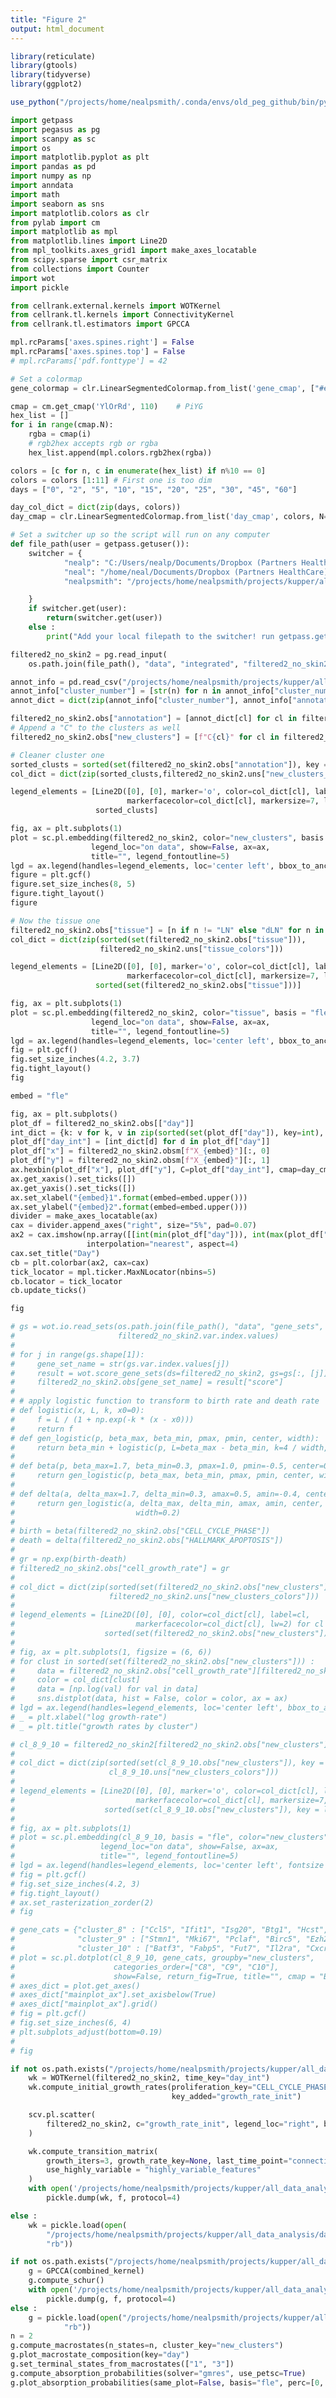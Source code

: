 ---
title: "Figure 2"
output: html_document
---

```{r message=FALSE}
library(reticulate)
library(gtools)
library(tidyverse)
library(ggplot2)

use_python("/projects/home/nealpsmith/.conda/envs/old_peg_github/bin/python")
```


```{python message=FALSE}
import getpass
import pegasus as pg
import scanpy as sc
import os
import matplotlib.pyplot as plt
import pandas as pd
import numpy as np
import anndata
import math
import seaborn as sns
import matplotlib.colors as clr
from pylab import cm
import matplotlib as mpl
from matplotlib.lines import Line2D
from mpl_toolkits.axes_grid1 import make_axes_locatable
from scipy.sparse import csr_matrix
from collections import Counter
import wot
import pickle

from cellrank.external.kernels import WOTKernel
from cellrank.tl.kernels import ConnectivityKernel
from cellrank.tl.estimators import GPCCA

mpl.rcParams['axes.spines.right'] = False
mpl.rcParams['axes.spines.top'] = False
# mpl.rcParams['pdf.fonttype'] = 42

# Set a colormap
gene_colormap = clr.LinearSegmentedColormap.from_list('gene_cmap', ["#e0e0e1", '#4576b8', '#02024a'], N=200)

cmap = cm.get_cmap('YlOrRd', 110)    # PiYG
hex_list = []
for i in range(cmap.N):
    rgba = cmap(i)
    # rgb2hex accepts rgb or rgba
    hex_list.append(mpl.colors.rgb2hex(rgba))

colors = [c for n, c in enumerate(hex_list) if n%10 == 0]
colors = colors [1:11] # First one is too dim
days = ["0", "2", "5", "10", "15", "20", "25", "30", "45", "60"]

day_col_dict = dict(zip(days, colors))
day_cmap = clr.LinearSegmentedColormap.from_list('day_cmap', colors, N=len(colors))

# Set a switcher up so the script will run on any computer
def file_path(user = getpass.getuser()):
    switcher = {
            "nealp": "C:/Users/nealp/Documents/Dropbox (Partners HealthCare)/Chloe&Mazen/Collaborator_projects/Kupper_TRM/neal_analysis/all_data_analysis",
            "neal": "/home/neal/Documents/Dropbox (Partners HealthCare)/Chloe&Mazen/Collaborator_projects/Kupper_TRM/neal_analysis/all_data_analysis",
            "nealpsmith": "/projects/home/nealpsmith/projects/kupper/all_data_analysis"

    }
    if switcher.get(user):
        return(switcher.get(user))
    else :
        print("Add your local filepath to the switcher! run getpass.getuser() to get your ID")

filtered2_no_skin2 = pg.read_input(
    os.path.join(file_path(), "data", "integrated", "filtered2_no_skin2_harmonized_with_subclust.h5ad"))

```


```{python fig_2A}

annot_info = pd.read_csv("/projects/home/nealpsmith/projects/kupper/all_data_analysis/data/integrated/supplemental_tables/cluster_annotations.csv")
annot_info["cluster_number"] = [str(n) for n in annot_info["cluster_number"]]
annot_dict = dict(zip(annot_info["cluster_number"], annot_info["annotation"]))

filtered2_no_skin2.obs["annotation"] = [annot_dict[cl] for cl in filtered2_no_skin2.obs["new_clusters"]]
# Append a "C" to the clusters as well
filtered2_no_skin2.obs["new_clusters"] = [f"C{cl}" for cl in filtered2_no_skin2.obs["new_clusters"]]

# Cleaner cluster one
sorted_clusts = sorted(set(filtered2_no_skin2.obs["annotation"]), key = lambda s: int(s.split(":")[0].replace("C", "")))
col_dict = dict(zip(sorted_clusts,filtered2_no_skin2.uns["new_clusters_colors"]))

legend_elements = [Line2D([0], [0], marker='o', color=col_dict[cl], label=cl,
                          markerfacecolor=col_dict[cl], markersize=7, lw=0) for cl in
                   sorted_clusts]

fig, ax = plt.subplots(1)
plot = sc.pl.embedding(filtered2_no_skin2, color="new_clusters", basis = "fle",
                  legend_loc="on data", show=False, ax=ax,
                  title="", legend_fontoutline=5)
lgd = ax.legend(handles=legend_elements, loc='center left', bbox_to_anchor=(0.9, 0.5), frameon=False, borderpad=5)
figure = plt.gcf()
figure.set_size_inches(8, 5)
figure.tight_layout()
figure

```


```{python fig_2B}

# Now the tissue one
filtered2_no_skin2.obs["tissue"] = [n if n != "LN" else "dLN" for n in filtered2_no_skin2.obs["tissue"]]
col_dict = dict(zip(sorted(set(filtered2_no_skin2.obs["tissue"])),
                    filtered2_no_skin2.uns["tissue_colors"]))

legend_elements = [Line2D([0], [0], marker='o', color=col_dict[cl], label=cl,
                          markerfacecolor=col_dict[cl], markersize=7, lw=0) for cl in
                   sorted(set(filtered2_no_skin2.obs["tissue"]))]

fig, ax = plt.subplots(1)
plot = sc.pl.embedding(filtered2_no_skin2, color="tissue", basis = "fle",
                  legend_loc="on data", show=False, ax=ax,
                  title="", legend_fontoutline=5)
lgd = ax.legend(handles=legend_elements, loc='center left', bbox_to_anchor=(1, 0.5), frameon=False)
fig = plt.gcf()
fig.set_size_inches(4.2, 3.7)
fig.tight_layout()
fig
```


```{python fig_2C}

embed = "fle"

fig, ax = plt.subplots()
plot_df = filtered2_no_skin2.obs[["day"]]
int_dict = {k: v for k, v in zip(sorted(set(plot_df["day"]), key=int), range(len(set(plot_df["day"]))))}
plot_df["day_int"] = [int_dict[d] for d in plot_df["day"]]
plot_df["x"] = filtered2_no_skin2.obsm[f"X_{embed}"][:, 0]
plot_df["y"] = filtered2_no_skin2.obsm[f"X_{embed}"][:, 1]
ax.hexbin(plot_df["x"], plot_df["y"], C=plot_df["day_int"], cmap=day_cmap, gridsize=500, edgecolors = "none")
ax.get_xaxis().set_ticks([])
ax.get_yaxis().set_ticks([])
ax.set_xlabel("{embed}1".format(embed=embed.upper()))
ax.set_ylabel("{embed}2".format(embed=embed.upper()))
divider = make_axes_locatable(ax)
cax = divider.append_axes("right", size="5%", pad=0.07)
ax2 = cax.imshow(np.array([[int(min(plot_df["day"])), int(max(plot_df["day"]))]]), cmap=day_cmap,
                 interpolation="nearest", aspect=4)
cax.set_title("Day")
cb = plt.colorbar(ax2, cax=cax)
tick_locator = mpl.ticker.MaxNLocator(nbins=5)
cb.locator = tick_locator
cb.update_ticks()

fig

```


```{python fig_2D}

# gs = wot.io.read_sets(os.path.join(file_path(), "data", "gene_sets", "gene_sets.gmt"),
#                       filtered2_no_skin2.var.index.values)
#
# for j in range(gs.shape[1]):
#     gene_set_name = str(gs.var.index.values[j])
#     result = wot.score_gene_sets(ds=filtered2_no_skin2, gs=gs[:, [j]], permutations=0, method='mean_z_score')
#     filtered2_no_skin2.obs[gene_set_name] = result["score"]
#
# # apply logistic function to transform to birth rate and death rate
# def logistic(x, L, k, x0=0):
#     f = L / (1 + np.exp(-k * (x - x0)))
#     return f
# def gen_logistic(p, beta_max, beta_min, pmax, pmin, center, width):
#     return beta_min + logistic(p, L=beta_max - beta_min, k=4 / width, x0=center)
#
# def beta(p, beta_max=1.7, beta_min=0.3, pmax=1.0, pmin=-0.5, center=0.25):
#     return gen_logistic(p, beta_max, beta_min, pmax, pmin, center, width=0.5)
#
# def delta(a, delta_max=1.7, delta_min=0.3, amax=0.5, amin=-0.4, center=0.1):
#     return gen_logistic(a, delta_max, delta_min, amax, amin, center,
#                           width=0.2)
#
# birth = beta(filtered2_no_skin2.obs["CELL_CYCLE_PHASE"])
# death = delta(filtered2_no_skin2.obs["HALLMARK_APOPTOSIS"])
#
# gr = np.exp(birth-death)
# filtered2_no_skin2.obs["cell_growth_rate"] = gr
#
# col_dict = dict(zip(sorted(set(filtered2_no_skin2.obs["new_clusters"]), key=lambda x : int(x.replace("C", ""))),
#                     filtered2_no_skin2.uns["new_clusters_colors"]))
#
# legend_elements = [Line2D([0], [0], color=col_dict[cl], label=cl,
#                           markerfacecolor=col_dict[cl], lw=2) for cl in
#                    sorted(set(filtered2_no_skin2.obs["new_clusters"]), key=lambda x : int(x.replace("C", "")))]
#
# fig, ax = plt.subplots(1, figsize = (6, 6))
# for clust in sorted(set(filtered2_no_skin2.obs["new_clusters"])) :
#     data = filtered2_no_skin2.obs["cell_growth_rate"][filtered2_no_skin2.obs["new_clusters"] == clust]
#     color = col_dict[clust]
#     data = [np.log(val) for val in data]
#     sns.distplot(data, hist = False, color = color, ax = ax)
# lgd = ax.legend(handles=legend_elements, loc='center left', bbox_to_anchor=(0.85, 0.5), frameon=False, labelspacing = 0.1)
# _ = plt.xlabel("log growth-rate")
# _ = plt.title("growth rates by cluster")

```


```{python fig_2E_fle}

# cl_8_9_10 = filtered2_no_skin2[filtered2_no_skin2.obs["new_clusters"].isin(["C8", "C9", "C10"])]
#
# col_dict = dict(zip(sorted(set(cl_8_9_10.obs["new_clusters"]), key = lambda x : int(x.replace("C", ""))),
#                     cl_8_9_10.uns["new_clusters_colors"]))
#
# legend_elements = [Line2D([0], [0], marker='o', color=col_dict[cl], label=cl,
#                           markerfacecolor=col_dict[cl], markersize=7, lw=0) for cl in
#                    sorted(set(cl_8_9_10.obs["new_clusters"]), key = lambda x : int(x.replace("C", "")))]
#
# fig, ax = plt.subplots(1)
# plot = sc.pl.embedding(cl_8_9_10, basis = "fle", color="new_clusters",
#                   legend_loc="on data", show=False, ax=ax,
#                   title="", legend_fontoutline=5)
# lgd = ax.legend(handles=legend_elements, loc='center left', fontsize = 15, bbox_to_anchor=(1, 0.5), frameon=False)
# fig = plt.gcf()
# fig.set_size_inches(4.2, 3)
# fig.tight_layout()
# ax.set_rasterization_zorder(2)
# fig

```


```{python fig_2E_dotplot}

# gene_cats = {"cluster_8" : ["Ccl5", "Ifit1", "Isg20", "Btg1", "Hcst", "Sell"],
#              "cluster_9" : ["Stmn1", "Mki67", "Pclaf", "Birc5", "Ezh2", "Cdk1"],
#              "cluster_10" : ["Batf3", "Fabp5", "Fut7", "Il2ra", "Cxcr4", "Havcr2"]}
# plot = sc.pl.dotplot(cl_8_9_10, gene_cats, groupby="new_clusters",
#                      categories_order=["C8", "C9", "C10"],
#                      show=False, return_fig=True, title="", cmap = "Blues", standard_scale="var")
# axes_dict = plot.get_axes()
# axes_dict["mainplot_ax"].set_axisbelow(True)
# axes_dict["mainplot_ax"].grid()
# fig = plt.gcf()
# fig.set_size_inches(6, 4)
# plt.subplots_adjust(bottom=0.19)
#
# fig

```

```{python fig_2F}

if not os.path.exists("/projects/home/nealpsmith/projects/kupper/all_data_analysis/data/integrated/velocity/wot/wot_kernel.pickle") :
    wk = WOTKernel(filtered2_no_skin2, time_key="day_int")
    wk.compute_initial_growth_rates(proliferation_key="CELL_CYCLE_PHASE", apoptosis_key="HALLMARK_APOPTOSIS",
                                    key_added="growth_rate_init")

    scv.pl.scatter(
        filtered2_no_skin2, c="growth_rate_init", legend_loc="right", basis="fle", s=10
    )

    wk.compute_transition_matrix(
        growth_iters=3, growth_rate_key=None, last_time_point="connectivities",
        use_highly_variable = "highly_variable_features"
    )
    with open('/projects/home/nealpsmith/projects/kupper/all_data_analysis/data/integrated/velocity/wot/wot_kernel.pickle', 'wb') as f:
        pickle.dump(wk, f, protocol=4)

else :
    wk = pickle.load(open(
        "/projects/home/nealpsmith/projects/kupper/all_data_analysis/data/integrated/velocity/wot/wot_kernel.pickle",
        "rb"))

if not os.path.exists("/projects/home/nealpsmith/projects/kupper/all_data_analysis/data/integrated/velocity/wot/gpcca_estimator.pickle") :
    g = GPCCA(combined_kernel)
    g.compute_schur()
    with open('/projects/home/nealpsmith/projects/kupper/all_data_analysis/data/integrated/velocity/wot/gpcca_estimator.pickle', 'wb') as f:
        pickle.dump(g, f, protocol=4)
else :
    g = pickle.load(open("/projects/home/nealpsmith/projects/kupper/all_data_analysis/data/integrated/velocity/wot/gpcca_estimator.pickle",
            "rb"))
n = 2
g.compute_macrostates(n_states=n, cluster_key="new_clusters")
g.plot_macrostate_composition(key="day")
g.set_terminal_states_from_macrostates(["1", "3"])
g.compute_absorption_probabilities(solver="gmres", use_petsc=True)
g.plot_absorption_probabilities(same_plot=False, basis="fle", perc=[0, 99], show = True)

```